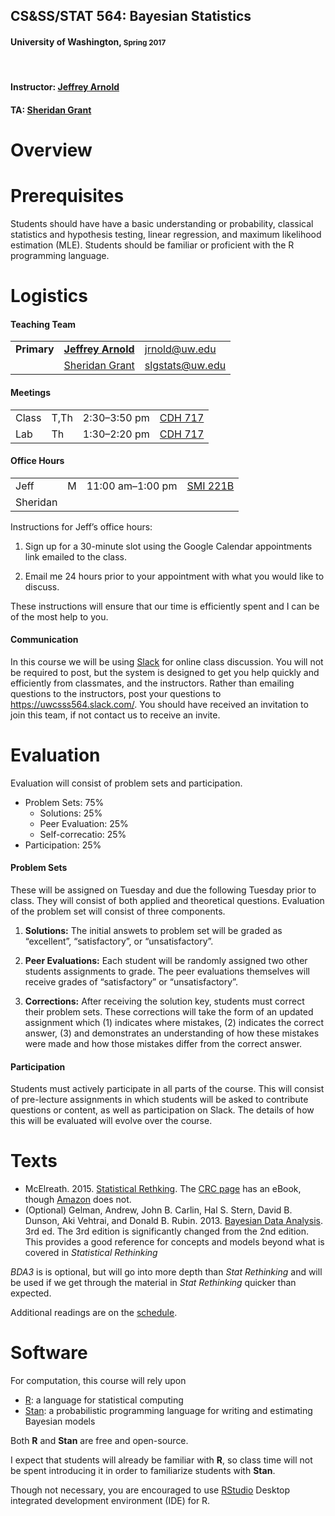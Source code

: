 <div class="jumbotron">
<h2>CS&amp;SS/STAT 564: Bayesian Statistics</h2>
<h4>University of Washington, <small>Spring 2017</small></h4>
<br/>
<h4>Instructor: <a href="http://jrnold.io/">Jeffrey Arnold</a></h4>
<h4>TA: <a href="https://www.stat.washington.edu/personnel/people.php?id=748">Sheridan Grant</a></h4>
</div>

# Overview

# Prerequisites

Students should have have a basic understanding or probability, classical statistics and hypothesis testing, linear regression, and maximum likelihood estimation (MLE).
Students should be familiar or proficient with the R programming language.

# Logistics

#### Teaching Team

<table class = "table table-striped">
<tr>
<td>
<strong>Primary</strong>
</td>
<td><a href="http://jrnold.me"><strong>Jeffrey Arnold</strong></a></td>
<td><a href="mailto:jrnold@uw.edu">jrnold@uw.edu</a></td>
</tr>
<tr>
<td>
<strong></strong>
</td>
<td>
<a href="https://www.stat.washington.edu/personnel/people.php?id=748">Sheridan Grant</a>
</td>
<td>
<a href="mailto:slgstats@uw.edu">slgstats@uw.edu</a>
</td>
</tr>
</table>

#### Meetings

<table class = "table table-striped table-hover">
<tr>
<td>Class </td>
<td>T,Th </td>
<td> 2:30&ndash;3:50 pm </td>
<td><a href="https://www.washington.edu/maps/?cdh">CDH 717</td>
</tr>
<tr>
<td>Lab </td>
<td>Th</td>
<td>1:30&ndash;2:20 pm </td>
<td><a href="https://www.washington.edu/maps/?cdh">CDH 717</a></td>
</tr>
</table>

#### Office Hours

<table class = "table table-striped">
<tr>
<td>Jeff</td>
<td>M</td>
<td>11:00 am&ndash;1:00 pm</td>
<td><a href="https://www.washington.edu/maps/?smi">SMI 221B</a></td>
</tr>
<tr>
<td>Sheridan</td>
<td></td>
<td></td>
<td></td>
</tr>

</table>

Instructions for Jeff's office hours:

1. Sign up for a 30-minute slot using the Google Calendar appointments link emailed to the class.

2. Email me 24 hours prior to your appointment with what you would like to discuss.

These instructions will ensure that our time is efficiently spent and I can be of the most help to you.

#### Communication

In this course we will be using [Slack](https://slack.com/) for online class discussion. You will not be required to post, but the system is designed to get you help quickly and efficiently from classmates, and the instructors.
Rather than emailing questions to the instructors, post your questions to [https://uwcsss564.slack.com/](Slack).
You should have received an invitation to join this team, if not contact us to receive an invite.

# Evaluation

Evaluation will consist of problem sets and participation.

- Problem Sets: 75%
    - Solutions: 25%
    - Peer Evaluation: 25%
    - Self-correcatio: 25%
- Participation: 25%

#### Problem Sets

These will be assigned on Tuesday and due the following Tuesday prior to class. They will consist of both applied and theoretical questions. Evaluation of the problem set will consist of three components. 

1. **Solutions:** The initial answets to problem set will be graded as "excellent", "satisfactory", or "unsatisfactory".

2. **Peer Evaluations:** Each student will be randomly assigned two other students assignments to grade. The peer evaluations themselves will receive grades of "satisfactory" or "unsatisfactory".

3. **Corrections:** After receiving the solution key, students must correct their problem sets. These corrections will take the form of an updated assignment which (1) indicates where mistakes, (2) indicates the correct answer, (3) and demonstrates an understanding of how these mistakes were made and how those mistakes differ from the correct answer. 

#### Participation 

Students must actively participate in all parts of the course. 
This will consist of pre-lecture assignments in which students will be asked to contribute questions or content, as well as participation on Slack.
The details of how this will be evaluated will evolve over the course.


# Texts

- McElreath. 2015. [Statistical Rethking](https://www.crcpress.com/Statistical-Rethinking-A-Bayesian-Course-with-Examples-in-R-and-Stan/McElreath/p/book/9781482253443). The [CRC page](https://www.crcpress.com/Statistical-Rethinking-A-Bayesian-Course-with-Examples-in-R-and-Stan/McElreath/p/book/9781482253443) has an eBook, though [Amazon](https://www.amazon.com/Statistical-Rethinking-Bayesian-Examples-Chapman/dp/1482253445) does not.
- (Optional) Gelman, Andrew, John B. Carlin, Hal S. Stern, David B. Dunson, Aki Vehtrai, and Donald B. Rubin. 2013. [Bayesian Data Analysis](https://www.amazon.com/Bayesian-Analysis-Chapman-Statistical-Science/dp/1439840954/ref=dp_ob_title_bk). 3rd ed. The 3rd edition is significantly changed from the 2nd edition. This provides a good reference for concepts and models beyond what is covered in *Statistical Rethinking*

*BDA3* is is optional, but will go into more depth than *Stat Rethinking* and will be used if we get through the material in *Stat Rethinking* quicker than expected.

Additional readings are on the [schedule](schedule.html).

# Software

For computation, this course will rely upon

- [R](https://cran.r-project.org/): a language for statistical computing
- [Stan](http://mc-stan.org/): a probabilistic programming language for writing and estimating Bayesian models

Both **R** and **Stan** are free and open-source. 

I expect that students will already be familiar with **R**, so class time will not be spent introducing it in order to familiarize students with **Stan**.

Though not necessary, you are encouraged to use [RStudio](https://www.rstudio.com/products/rstudio/#Desktop) Desktop integrated development environment (IDE) for R.
